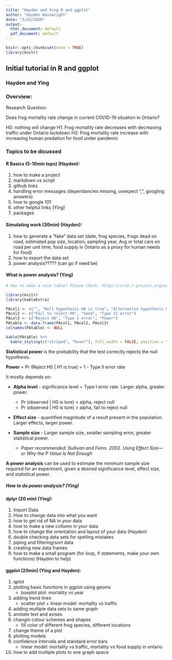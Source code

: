 ```yaml
---
title: "Hayden and Ying R and ggplot"
author: "Hayden Wainwright"
date: "3/23/2020"
output:
  html_document: default
  pdf_document: default
---
```


```r
knitr::opts_chunk$set(echo = TRUE)
library(knitr)
```

## Initial tutorial in R and ggplot

### Hayden and Ying

### Overview:

Research Question:

Does frog mortality rate change in current COVID-19 situation in Ontario?

H0: nothing will change
H1: Frog mortality rate decreases with decreasing traffic under Ontario lockdown 
H2: Frog mortality rate increase with increasing human predation for food under pandemic


### Topics to be dicussed

#### R Basics (5-10min tops) (Hayden):
1. how to make a project
2. markdown vs script
3. github links
4. handling error messages 
        (dependancies missing, unexpect ",", googling answers)
5. how to google 101
6. other helpful links (Ying)
7. packages

#### Simulating work (30min) (Hayden):
1. how to generate a "fake" data set
  (date, frog species, frogs dead on road, estimated pop size, location, sampling year, Avg or total cars on road per unit time, food supply in Ontario as a proxy for human needs for food)
2. how to export the data set
3. power analysis????? (can go if need be)




#### What is power analysis? (Ying)

```r
# How to make a nice table? Please check: https://cran.r-project.org/web/packages/kableExtra/vignettes/awesome_table_in_html.html 

library(knitr)
library(kableExtra)

PAcol1 <- c("", "Null hypothesis H0 is true", "Alternative hypothesis H1 is ture")
PAcol2 <- c("Fail to reject H0", "Good", "Type II error")
PAcol3 <- c("Reject H0", "Type I error", "Power")
PAtable <- data.frame(PAcol1, PAcol2, PAcol3)
colnames(PAtable) <- NULL

kable(PAtable) %>%
  kable_styling(c("striped", "hover"), full_width = FALSE, position = "float_right")
```

**Statistical power** is the probability that the test correctly rejects the null hypothesis.

**Power** = Pr (Reject H0 | H1 is true) = 1 - Type II error rate

It mostly depends on:

* **Alpha level** - significance level = Type I error rate. Larger alpha, greater power.
    + Pr (observed | H0 is ture) < alpha, reject null 
    + Pr (observed | H0 is ture) > alpha, fail to reject null 

* **Effect size** - quantified magnitude of a result present in the population. Larger effects, larger power. 

* **Sample size** - Larger sample size, smaller sampling error, greater statistical power. 
    + *Paper recommended:  Sullivan and Feinn. 2002. Using Effect Size—or Why the P Value Is Not Enough*

**A power analysis** can be used to estimate the minimum sample size required for an experiment, given a desired significance level, effect size, and statistical power.


##### How to do power analysis? (Ying)






#### dplyr (20 min) (Ying):
1. Import Data
2. How to change data into what you want
3. how to get rid of NA in your data
4. how to make a new collumn in your data
5. how to change the orientation and layout of your data (Hayden)
6. double checking data sets for spelling mistakes
7. piping and filtering/sort data
8. creating new data frames
9. how to make a small program (for loop, if statements, make your own functions) (Hayden to help)



#### ggplot (20min) (Ying and Hayden):
1. qplot 
2. plotting basic functions in ggplot using geoms
    + boxplot plot: mortality vs year 
3. adding trend lines 
    + scatter plot + linear model: mortality vs traffic 
4. adding multiple data sets to same graph
5. anotate text and axises
6. changin colour schemes and shapes
    + fill color of different frog species, different locations
7. change theme of a plot 
8. plotting models 
9. confidence intervals and standard error bars
    + linear model: mortality vs traffic, mortality vs food supply in ontario 
10. how to add multiple plots to one graph space





